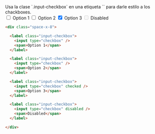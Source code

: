 
<DemoCard title="Básicos">

<DemoCardDescription>
Usa la clase `.input-checkbox` en una etiqueta `<label>` para darle estilo a los chackboxes.
</DemoCardDescription>

<div className="grid gap-x-8 gap-y-5 grid-cols-2 md:flex">
	<label className="input-checkbox">
		<input type="checkbox" />
		<span>Option 1</span>
	</label>
	<label className="input-checkbox">
		<input type="checkbox" />
		<span>Option 2</span>
	</label>
	<label className="input-checkbox">
		<input type="checkbox" checked />
		<span>Option 3</span>
	</label>
	<label className="input-checkbox">
		<input type="checkbox" disabled />
		<span>Disabled</span>
	</label>
</div>


```html
<div class="space-x-8">

  <label class="input-checkbox">
    <input type="checkbox" />
    <span>Option 1</span>
  </label>

  <label class="input-checkbox">
    <input type="checkbox" />
    <span>Option 2</span>
  </label>

  <label class="input-checkbox">
    <input type="checkbox" checked />
    <span>Option 3</span>
  </label>

  <label class="input-checkbox">
    <input type="checkbox" disabled />
    <span>Disabled</span>
  </label>

</div>
```
</DemoCard>
